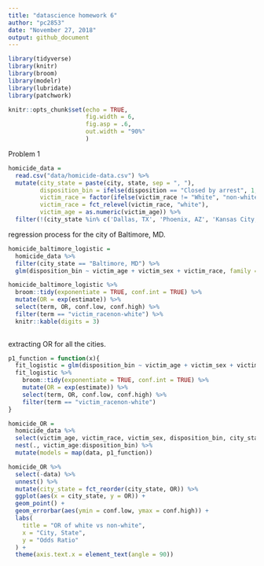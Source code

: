 ```yaml
---
title: "datascience homework 6"
author: "pc2853"
date: "November 27, 2018"
output: github_document
---
```


```r
library(tidyverse)
library(knitr)
library(broom)
library(modelr)
library(lubridate)
library(patchwork)

knitr::opts_chunk$set(echo = TRUE, 
                      fig.width = 6,
                      fig.asp = .6,
                      out.width = "90%"
                      )
```

Problem 1 

```r
homicide_data = 
  read.csv("data/homicide-data.csv") %>% 
  mutate(city_state = paste(city, state, sep = ", "), 
         disposition_bin = ifelse(disposition == "Closed by arrest", 1, 0),
         victim_race = factor(ifelse(victim_race != "White", "non-white", "white")),
         victim_race = fct_relevel(victim_race, "white"),
         victim_age = as.numeric(victim_age)) %>% 
  filter(!(city_state %in% c('Dallas, TX', 'Phoenix, AZ', 'Kansas City, MO', 'Tulsa, AL')))
```

regression process for the city of Baltimore, MD.

```r
homicide_baltimore_logistic = 
  homicide_data %>%  
  filter(city_state == "Baltimore, MD") %>% 
  glm(disposition_bin ~ victim_age + victim_sex + victim_race, family = binomial(), data = .)

homicide_baltimore_logistic %>% 
  broom::tidy(exponentiate = TRUE, conf.int = TRUE) %>% 
  mutate(OR = exp(estimate)) %>%
  select(term, OR, conf.low, conf.high) %>% 
  filter(term == "victim_racenon-white") %>% 
  knitr::kable(digits = 3)
  
```

extracting OR for all the cities.

```r
p1_function = function(x){
  fit_logistic = glm(disposition_bin ~ victim_age + victim_sex + victim_race, family = binomial(), data = x)
  fit_logistic %>% 
    broom::tidy(exponentiate = TRUE, conf.int = TRUE) %>% 
    mutate(OR = exp(estimate)) %>%
    select(term, OR, conf.low, conf.high) %>% 
    filter(term == "victim_racenon-white")  
}

homicide_OR = 
  homicide_data %>% 
  select(victim_age, victim_race, victim_sex, disposition_bin, city_state) %>% 
  nest(., victim_age:disposition_bin) %>% 
  mutate(models = map(data, p1_function))

homicide_OR %>% 
  select(-data) %>% 
  unnest() %>% 
  mutate(city_state = fct_reorder(city_state, OR)) %>% 
  ggplot(aes(x = city_state, y = OR)) +
  geom_point() + 
  geom_errorbar(aes(ymin = conf.low, ymax = conf.high)) +
  labs(
    title = "OR of white vs non-white",
    x = "City, State",
    y = "Odds Ratio"
  ) + 
  theme(axis.text.x = element_text(angle = 90))
```

